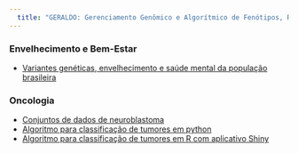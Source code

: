 ```yaml
---
  title: "GERALDO: Gerenciamento Genômico e Algorítmico de Fenótipos, Riscos, Diagnósticos e Prognósticos em Dados de Doenças em Brasileiros"
---
```


### Envelhecimento e Bem-Estar

* [Variantes genéticas, envelhecimento e saúde mental da população brasileira](https://paei.netlify.app/07-Phylogenetic-Analyisis_mt_BR)

### Oncologia

* [Conjuntos de dados de neuroblastoma](08-GSE62564.html)
* [Algoritmo para classificação de tumores em python](15-shiny-boxplot.html)
* [Algoritmo para classificação de tumores em R com aplicativo Shiny](16-shiny-tumor-classification.html)